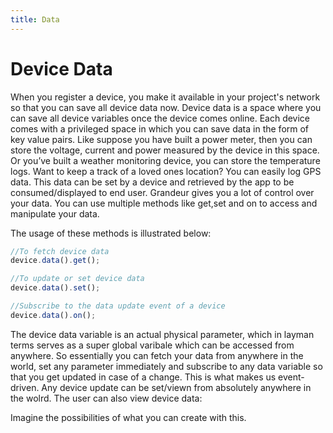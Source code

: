 ```yaml
---
title: Data
---
```


# Device Data

When you register a device, you make it available in your project's network so that you can save all device data now. Device data is a space where you can save all device variables once the device comes online. 
Each device comes with a privileged space in which you can save data in the form of key value pairs.
Like suppose you have built a power meter, then you can store the voltage, current and power measured by the device in this space. 
Or you’ve built a weather monitoring device, you can store the temperature logs. Want to keep a track of a loved ones location? You can easily log GPS data. 
This data can be set by a device and retrieved by the app to be consumed/displayed to end user.
Grandeur gives you a lot of control over your data. You can use multiple methods like get,set and on to access and manipulate your data.



The usage of these methods is illustrated below:

```js
//To fetch device data
device.data().get();

//To update or set device data
device.data().set();

//Subscribe to the data update event of a device
device.data().on();
```

The device data variable is an actual physical parameter, which in layman terms serves as a super global varibale which can be accessed from anywhere. 
So essentially you can fetch your data from anywhere in the world, set any parameter immediately and subscribe to any data variable so that you get updated in case of a change. 
This is what makes us event-driven. Any device update can be set/viewn from absolutely anywhere in the wolrd. 
The user can also view device data:

<ReactPlayer playing controls volume={0} width={832} height={468} url="/demos/guides/view-device-data.webm" />

Imagine the possibilities of what you can create with this. 
